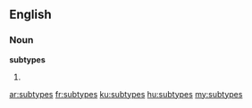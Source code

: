 ==English==

===Noun===
'''subtypes'''

# {{plural of|[[subtype]]}}

[[ar:subtypes]]
[[fr:subtypes]]
[[ku:subtypes]]
[[hu:subtypes]]
[[my:subtypes]]